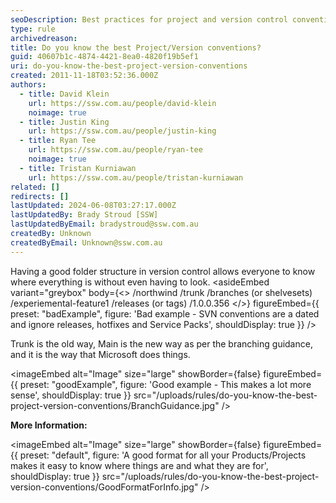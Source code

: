 ```yaml
---
seoDescription: Best practices for project and version control conventions ensure a well-organized structure, making it easy to locate files and understand their purpose.
type: rule
archivedreason:
title: Do you know the best Project/Version conventions?
guid: 40607b1c-4874-4421-8ea0-4820f19b5ef1
uri: do-you-know-the-best-project-version-conventions
created: 2011-11-18T03:52:36.000Z
authors:
  - title: David Klein
    url: https://ssw.com.au/people/david-klein
    noimage: true
  - title: Justin King
    url: https://ssw.com.au/people/justin-king
  - title: Ryan Tee
    url: https://ssw.com.au/people/ryan-tee
    noimage: true
  - title: Tristan Kurniawan
    url: https://ssw.com.au/people/tristan-kurniawan
related: []
redirects: []
lastUpdated: 2024-06-08T03:27:17.000Z
lastUpdatedBy: Brady Stroud [SSW]
lastUpdatedByEmail: bradystroud@ssw.com.au
createdBy: Unknown
createdByEmail: Unknown@ssw.com.au
---
```


Having a good folder structure in version control allows everyone to know where everything is without even having to look.
<asideEmbed
  variant="greybox"
  body={<>
    /northwind
/trunk
/branches (or shelvesets)
/experiemental-feature1
/releases (or tags)
/1.0.0.356
  </>}
  figureEmbed={{
    preset: "badExample",
    figure: 'Bad example - SVN conventions are a dated and ignore releases, hotfixes and Service Packs',
    shouldDisplay: true
  }}
/>

Trunk is the old way, Main is the new way as per the branching guidance, and it is the way that Microsoft does things.

<imageEmbed
  alt="Image"
  size="large"
  showBorder={false}
  figureEmbed={{
    preset: "goodExample",
    figure: 'Good example - This makes a lot more sense',
    shouldDisplay: true
  }}
  src="/uploads/rules/do-you-know-the-best-project-version-conventions/BranchGuidance.jpg"
/>

**More Information:**


<imageEmbed
  alt="Image"
  size="large"
  showBorder={false}
  figureEmbed={{
    preset: "default",
    figure: 'A good format for all your Products/Projects makes it easy to know where things are and what they are for',
    shouldDisplay: true
  }}
  src="/uploads/rules/do-you-know-the-best-project-version-conventions/GoodFormatForInfo.jpg"
/>

